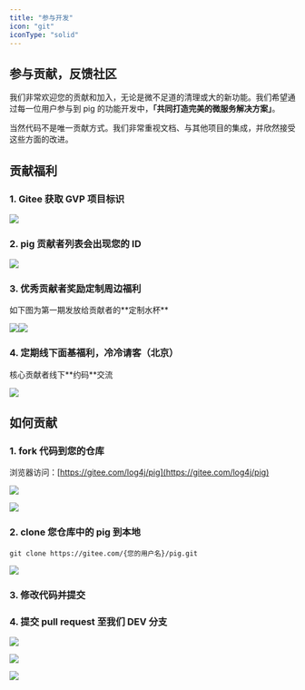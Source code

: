 ```yaml
---
title: "参与开发"
icon: "git"
iconType: "solid"
---
```


## 参与贡献，反馈社区

我们非常欢迎您的贡献和加入，无论是微不足道的清理或大的新功能。我们希望通过每一位用户参与到 pig 的功能开发中，**「共同打造完美的微服务解决方案」**。  

当然代码不是唯一贡献方式。我们非常重视文档、与其他项目的集成，并欣然接受这些方面的改进。

## 贡献福利

### 1. Gitee 获取 GVP 项目标识
![](/images/1625898688116-a5fc16a7-7181-4234-8e61-40d9dcda9dc3.png)

### 2. pig 贡献者列表会出现您的 ID
![](/images/1625898761016-c616723d-fdeb-4ef8-9854-83f8da19943b.png)

### 3. 优秀贡献者奖励定制周边福利
<Note>
如下图为第一期发放给贡献者的**定制水杯**
</Note>

![](/images/1627972504246-8b82f0f4-43aa-42cd-9789-9db29acb8d8b.png)![](/images/1627972520920-7427ce21-61ee-4f49-9a1c-f26227c29166.png)

### 4. 定期线下面基福利，冷冷请客（北京）
<Note>
核心贡献者线下**约码**交流
</Note>

![](/images/1628040128164-36304817-95ed-4a06-8ebe-9be0f1413cb9.png)

## 如何贡献

### 1. fork 代码到您的仓库

浏览器访问：[https://gitee.com/log4j/pig](https://gitee.com/log4j/pig)

![](/images/1604289479920-db45d776-fcba-44ca-b084-d32549207af6.jpeg)

![](/images/1604289479767-5b2a63af-247d-49e0-b17b-d1898ff5ed02.jpeg)

### 2. clone 您仓库中的 pig 到本地

```shell
git clone https://gitee.com/{您的用户名}/pig.git
```

![](/images/1604289468858-e0c47103-4a6a-4b05-a97b-57eb86880d66.jpeg)

### 3. 修改代码并提交

### 4. 提交 pull request 至我们 DEV 分支

![](/images/1604289390693-e0b22e84-49e0-4c08-a584-b94225abf918.jpeg)

![](/images/1604289390759-6aadfd05-d6a9-4285-9936-9c1fb051c83b.jpeg)

![](/images/1604289390698-e3797238-6aaf-40d8-942d-6d1c88bb9e8f.jpeg)




